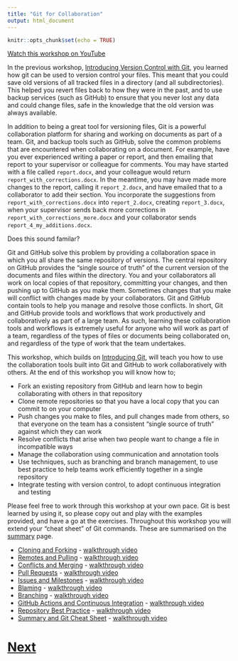 ```yaml
---
title: "Git for Collaboration"
output: html_document
---
```


```r
knitr::opts_chunk$set(echo = TRUE)
```

[Watch this workshop on YouTube](https://youtu.be/ZPaanySK9h0)

In the previous workshop, [Introducing Version Control with Git](https://chryswoods.com/introducing_git), you learned how git can be
used to version control your files. This meant that you could save old versions of all tracked files in a directory (and all
subdirectories). This helped you revert files back to how they were in the past, and to use backup services (such as GitHub)
to ensure that you never lost any data and could change files, safe in the knowledge that the old version was always available.

In addition to being a great tool for versioning files, Git is a powerful collaboration platform for sharing and working 
on documents as part of a team. Git, and backup tools such as GitHub, solve the common problems that are encountered 
when collaborating on a document. For example, have you ever experienced writing a paper or report, and then emailing 
that report to your supervisor or colleague for comments. You may have started with a file called `report.docx`, and
your colleague would return `report_with_corrections.docx`. In the meantime, you may have made more changes to the 
report, calling it `report_2.docx`, and have emailed that to a collaborator to add their section. You incorporate
the suggestions from `report_with_corrections.docx` into `report_2.docx`, creating `report_3.docx`, when your supervisor
sends back more corrections in `report_with_corrections_more.docx` and your collaborator sends `report_4_my_additions.docx`.

Does this sound familar?

Git and GitHub solve this problem by providing a collaboration space in which you all share the same repository of
versions. The central repository on GitHub provides the "single source of truth" of the current version of the 
documents and files within the directory. You and your collaborators all work on local copies of that repository, 
committing your changes, and then pushing up to GitHub as you make them. Sometimes changes that you make will 
conflict with changes made by your collaborators. Git and GitHub contain tools to help you manage and resolve
those conflicts. In short, Git and GitHub provide tools and workflows that work productively and collaboratively
as part of a large team. As such, learning these collaboration tools and workflows is extremely useful
for anyone who will work as part of a team, regardless of the types of files or documents being collaborated
on, and regardless of the type of work that the team undertakes.

This workshop, which builds on 
[Introducing Git](https://chryswoods.com/introducing_git), will teach you how to use the collaboration
tools built into Git and GitHub to work collaboratively with others. At the end of this workshop you 
will know how to;

* Fork an existing repository from GitHub and learn how to begin collaborating with others 
  in that repository
* Clone remote repositories so that you have a local copy that you can commit to on your computer
* Push changes you make to files, and pull changes made from others, so that everyone on the team
  has a consistent "single source of truth" against which they can work
* Resolve conflicts that arise when two people want to change a file in incompatible ways
* Manage the collaboration using communication and annotation tools
* Use techniques, such as branching and branch management, to use best practice to help teams
  work efficiently together in a single repository
* Integrate testing with version control, to adopt continuous integration and testing

Please feel free to work through this workshop at your own pace. Git is best learned by using it, so
please copy out and play with the examples provided, and have a go at the exercises. Throughout this
workshop you will extend your "cheat sheet" of Git commands. These are summarised on the 
[summary](summary.html) page.

* [Cloning and Forking](forking.html) - [walkthrough video](https://youtu.be/ZVpj7ALjCY8)
* [Remotes and Pulling](pulling.html) - [walkthrough video](https://youtu.be/2WfO5w--MxM)
* [Conflicts and Merging](merging.html) - [walkthrough video](https://youtu.be/_JrgPWYYzGU)
* [Pull Requests](pullrequests.html) - [walkthrough video](https://youtu.be/qeeHlzR4ENM)
* [Issues and Milestones](issues.html) - [walkthrough video](https://youtu.be/Wxzu8yaubaY)
* [Blaming](blaming.html) - [walkthrough video](https://youtu.be/cGzRI0YnVWQ)
* [Branching](branching.html) - [walkthrough video](https://youtu.be/oCloVpxSA1I)
* [GitHub Actions and Continuous Integration](actions.html) - [walkthrough video](https://youtu.be/T-qBVUKaTqM)
* [Repository Best Practice](bestpractice.html) - [walkthrough video](https://youtu.be/W7keaPmPVgw)
* [Summary and Git Cheat Sheet](summary.html) - [walkthrough video](https://youtu.be/hWaUhfFVqkw)

# [Next](forking.html)
